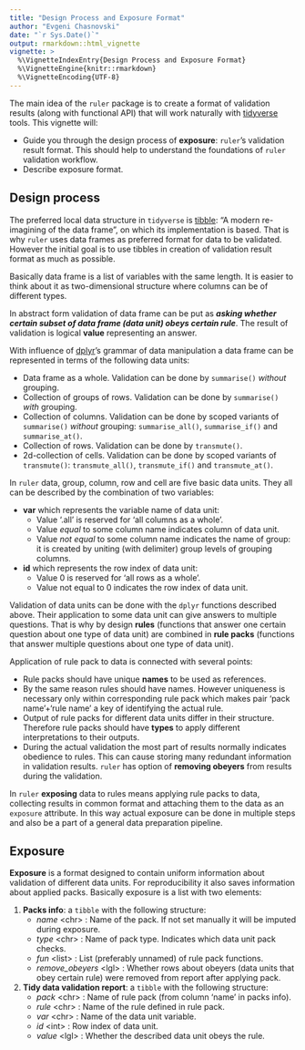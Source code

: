 ```yaml
---
title: "Design Process and Exposure Format"
author: "Evgeni Chasnovski"
date: "`r Sys.Date()`"
output: rmarkdown::html_vignette
vignette: >
  %\VignetteIndexEntry{Design Process and Exposure Format}
  %\VignetteEngine{knitr::rmarkdown}
  %\VignetteEncoding{UTF-8}
---
```


The main idea of the `ruler` package is to create a format of validation results (along with functional API) that will work naturally with [tidyverse](http://tidyverse.org) tools. This vignette will:

- Guide you through the design process of __exposure__: `ruler`'s validation result format. This should help to understand the foundations of `ruler` validation workflow.
- Describe exposure format.

## Design process

The preferred local data structure in `tidyverse` is [tibble](http://tibble.tidyverse.org): "A modern re-imagining of the data frame", on which its implementation is based. That is why `ruler` uses data frames as preferred format for data to be validated. However the initial goal is to use tibbles in creation of validation result format as much as possible.

Basically data frame is a list of variables with the same length. It is easier to think about it as two-dimensional structure where columns can be of different types.

In abstract form validation of data frame can be put as ___asking whether certain subset of data frame (data unit) obeys certain rule___. The result of validation is logical __value__ representing an answer.

With influence of [dplyr](http://dplyr.tidyverse.org)'s grammar of data manipulation a data frame can be represented in terms of the following data units:

- Data frame as a whole. Validation can be done by `summarise()` _without_ grouping.
- Collection of groups of rows. Validation can be done by `summarise()` _with_ grouping.
- Collection of columns. Validation can be done by scoped variants of `summarise()` _without_ grouping: `summarise_all()`, `summarise_if()` and `summarise_at()`.
- Collection of rows. Validation can be done by `transmute()`.
- 2d-collection of cells. Validation can be done by scoped variants of `transmute()`: `transmute_all()`, `transmute_if()` and `transmute_at()`.

In `ruler` data, group, column, row and cell are five basic data units. They all can be described by the combination of two variables:

- __var__ which represents the variable name of data unit:
    - Value '.all' is reserved for 'all columns as a whole'.
    - Value _equal_ to some column name indicates column of data unit.
    - Value _not equal_ to some column name indicates the name of group: it is created by uniting (with delimiter) group levels of grouping columns.
- __id__ which represents the row index of data unit:
    - Value 0 is reserved for 'all rows as a whole'.
    - Value not equal to 0 indicates the row index of data unit.

Validation of data units can be done with the `dplyr` functions described above. Their application to some data unit can give answers to multiple questions. That is why by design __rules__ (functions that answer one certain question about one type of data unit) are combined in __rule packs__ (functions that answer multiple questions about one type of data unit).

Application of rule pack to data is connected with several points:

- Rule packs should have unique __names__ to be used as references.
- By the same reason rules should have names. However uniqueness is necessary only within corresponding rule pack which makes pair 'pack name'+'rule name' a key of identifying the actual rule.
- Output of rule packs for different data units differ in their structure. Therefore rule packs should have __types__ to apply different interpretations to their outputs.
- During the actual validation the most part of results normally indicates obedience to rules. This can cause storing many redundant information in validation results. `ruler` has option of __removing obeyers__ from results during the validation.

In `ruler` __exposing__ data to rules means applying rule packs to data, collecting results in common format and attaching them to the data as an `exposure` attribute. In this way actual exposure can be done in multiple steps and also be a part of a general data preparation pipeline.

## Exposure

__Exposure__ is a format designed to contain uniform information about validation of different data units. For reproducibility it also saves information about applied packs. Basically exposure is a list with two elements:

1. __Packs info__: a `tibble` with the following structure:
    - _name_ \<chr\> : Name of the pack. If not set manually it will be imputed during exposure.
    - _type_ \<chr\> : Name of pack type. Indicates which data unit pack checks.
    - _fun_ \<list\> : List (preferably unnamed) of rule pack functions.
    - _remove_obeyers_ \<lgl\> : Whether rows about obeyers (data units that obey certain rule) were removed from report after applying pack.
2. __Tidy data validation report__: a `tibble` with the following structure:
    - _pack_ \<chr\> : Name of rule pack (from column 'name' in packs info).
    - _rule_ \<chr\> : Name of the rule defined in rule pack.
    - _var_ \<chr\> : Name of the data unit variable.
    - _id_ \<int\> : Row index of data unit.
    - _value_ \<lgl\> : Whether the described data unit obeys the rule.
